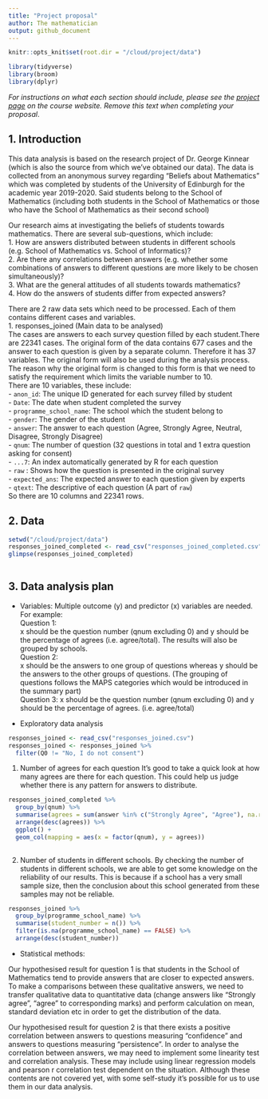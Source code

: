 ```yaml
---
title: "Project proposal"
author: The mathematician
output: github_document
---
```


```r
knitr::opts_knit$set(root.dir = "/cloud/project/data")
```


```r
library(tidyverse)
library(broom)
library(dplyr)

```

*For instructions on what each section should include, please see the [project page](https://idsed.digital/assessments/project/#proposal) on the course website. Remove this text when completing your proposal*.

## 1. Introduction

This data analysis is based on the research project of Dr. George Kinnear (which is also the source from which we've obtained our data). The data is collected from an anonymous survey regarding "Beliefs about Mathematics" which was completed by students of the University of Edinburgh for the academic year 2019-2020. Said students belong to the School of Mathematics (including both students in the School of Mathematics or those who have the School of Mathematics as their second school)

Our research aims at investigating the beliefs of students towards mathematics. There are several sub-questions, which include:  
  1. How are answers distributed between students in different schools (e.g. School of Mathematics vs. School of Informatics)?  
  2. Are there any correlations between answers (e.g. whether some combinations of answers to different questions are more likely to be chosen simultaneously)?  
  3. What are the general attitudes of all students towards mathematics?  
  4. How do the answers of students differ from expected answers?  
    
  
There are 2 raw data sets which need to be processed. Each of them contains different cases and variables.  
  1. responses_joined (Main data to be analysed)  
    The cases are answers to each survey question filled by each student.There are 22341 cases.
    The original form of the data contains 677 cases and the answer to each question is given by a separate column. Therefore it has 37 variables.
    The original form will also be used during the analysis process. The reason why the original form is changed to this form is that we need to satisfy the requirement which limits the variable number to 10.  
    There are 10 variables, these include:  
      - `anon_id`: The unique ID generated for each survey filled by student  
      - `Date`: The date when student completed the survey  
      - `programme_school_name`: The school which the student belong to  
      - `gender`: The gender of the student  
      - `answer`: The answer to each question (Agree, Strongly Agree, Neutral, Disagree, Strongly Disagree)  
      - `qnum`: The number of question (32 questions in total and 1 extra question asking for consent)  
      - `...7`: An index automatically generated by R for each question  
      - `raw` : Shows how the question is presented in the original survey  
      - `expected_ans`: The expected answer to each question given by experts  
      - `qtext`: The descriptive of each question (A part of `raw`)  
    So there are 10 columns and 22341 rows.
      
## 2. Data

```r
setwd("/cloud/project/data")
responses_joined_completed <- read_csv("responses_joined_completed.csv")
glimpse(responses_joined_completed)
  
```


## 3. Data analysis plan

- Variables:
Multiple outcome (y) and predictor (x) variables are needed.  
For example:  
Question 1:  
  x should be the question number (qnum excluding 0) and y should be the percentage of agrees (i.e. agree/total). The results will also be grouped by schools.  
Question 2:  
  x should be the answers to one group of questions whereas y should be the answers to the other groups of questions. (The grouping of questions follows the MAPS categories which would be introduced in the summary part)  
Question 3:
  x should be the question number (qnum excluding 0) and y should be the percentage of agrees. (i.e. agree/total)



- Exploratory data analysis

```r
responses_joined <- read_csv("responses_joined.csv")
responses_joined <- responses_joined %>%
  filter(Q0 != "No, I do not consent")
```

1. Number of agrees for each question
It's good to take a quick look at how many agrees are there for each question. This could help us judge whether there is any pattern for answers to distribute.

```r
responses_joined_completed %>%
  group_by(qnum) %>%
  summarise(agrees = sum(answer %in% c("Strongly Agree", "Agree"), na.rm = TRUE)) %>%
  arrange(desc(agrees)) %>%
  ggplot() +
  geom_col(mapping = aes(x = factor(qnum), y = agrees))
  
```

2. Number of students in different schools.
By checking the number of students in different schools, we are able to get some knowledge on the reliability of our results. This is because if a school has a very small sample size, then the conclusion about this school generated from these samples may not be reliable.

```r
responses_joined %>%
  group_by(programme_school_name) %>%
  summarise(student_number = n()) %>%
  filter(is.na(programme_school_name) == FALSE) %>%
  arrange(desc(student_number))

```

- Statistical methods:

Our hypothesised result for question 1 is that students in the School of Mathematics tend to provide answers that are closer to expected answers. To make a comparisons between these qualitative answers, we need to transfer qualitative data to quantitative data (change answers like "Strongly agree", "agree" to corresponding marks) and perform calculation on mean, standard deviation etc in order to get the distribution of the data.

Our hypothesised result for question 2 is that there exists a positive correlation between answers to questions measuring "confidence" and answers to questions measuring "persistence".
In order to analyse the correlation between answers, we may need to implement some linearity test and correlation analysis. These may include using linear regression models and pearson r correlation test dependent on the situation. Although these contents are not covered yet, with some self-study it's possible for us to use them in our data analysis.
